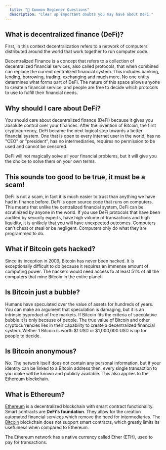 ```yaml
---
  title: "🤔 Common Beginner Questions"
  description: "Clear up important doubts you may have about DeFi."
---
```


## What is decentralized finance (DeFi)?

First, in this context decentralization refers to a network of computers distributed around the world that work together to run computer code.

Decentralized Finance is a concept that refers to a collection of decentralized financial services, also called protocols, that when combined can replace the current centralized financial system. This includes banking, lending, borrowing, trading, exchanging and much more. No one entity determines what forms part of DeFi. The nature of this space allows anyone to create a financial service, and people are free to decide which protocols to use to fulfill their financial needs.

## Why should I care about DeFi?

You should care about decentralized finance (DeFi) because it gives you absolute control over your finances. After the invention of Bitcoin, the first cryptocurrency, DeFi became the next logical step towards a better financial system. One that is open to every internet user in the world, has no "CEO" or "president", has no intermediaries, requires no permission to be used and cannot be censored.

DeFi will not magically solve all your financial problems, but it will give you the choice to solve them on your own terms.

## This sounds too good to be true, it must be a scam!

DeFi is not a scam, in fact it is much easier to trust than anything we have had in finance before. DeFi is open source code that runs on computers. This means that unlike the centralized financial system, DeFi can be scrutinized by anyone in the world. If you use DeFi protocols that have been audited by security experts, have high volume of transactions and high liquidity, it is unlikely that you will have unexpected outcomes. Computers can't cheat or steal or be negligent. Computers only do what they are programmed to do.

## What if Bitcoin gets hacked?

Since its inception in 2009, Bitcoin has never been hacked. It is exceptionally difficult to do because it requires an immense amount of computing power. The hackers would need access to at least 51% of all the computers that mine Bitcoin in the entire planet.

## Is Bitcoin just a bubble?

Humans have speculated over the value of assets for hundreds of years. You can make an argument that speculation is damaging, but it is an intrinsic byproduct of free markets. If Bitcoin fits the criteria of speculative bubble it is only because of people. The true value of Bitcoin and other cryptocurrencies lies in their capability to create a decentralized financial system. Wether 1 Bitcoin is worth $1 USD or $1,000,000 USD is up for people to decide.

## Is Bitcoin anonymous?

No. The network itself does not contain any personal information, but if your identity can be linked to a Bitcoin address then, every single transaction to you make will be known and publicly available. This also applies to the Ethereum blockchain.

## What is Ethereum?

[Ethereum](/projects/ethereum) is a decentralized blockchain with smart contract functionality. Smart contracts are **DeFi's foundation**. They allow for the creation automated financial services which remove the need for intermediaries. The [Bitcoin](/projects/bitcoin) blockchain does not support smart contracts, which greatly limits its usefulness when compared to Ethereum.

The Ethereum network has a native currency called Ether (ETH), used to pay for transactions.
